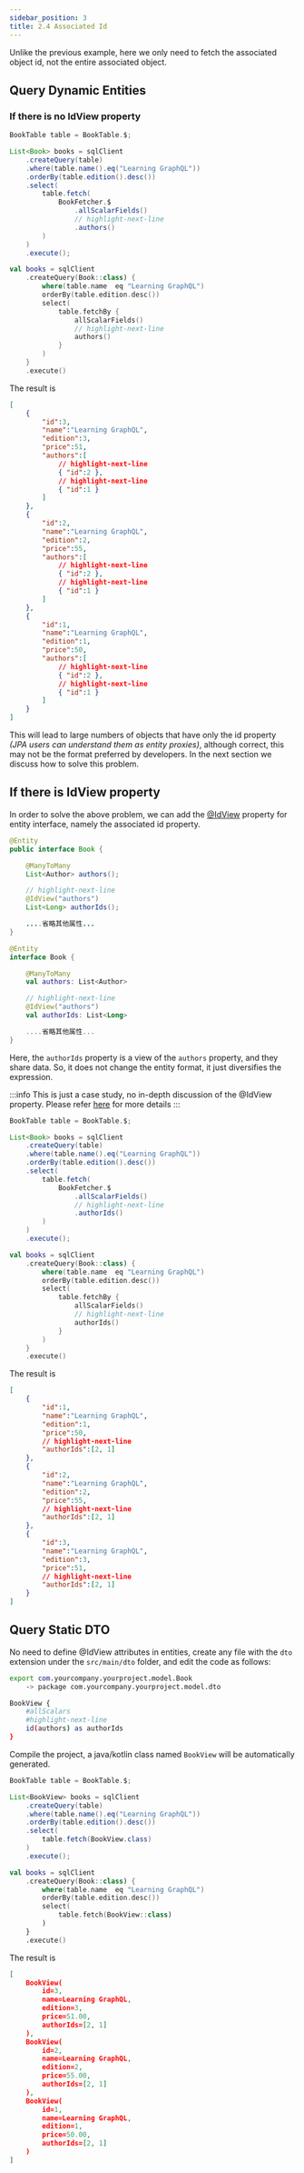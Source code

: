 ```yaml
---
sidebar_position: 3
title: 2.4 Associated Id
---
```



Unlike the previous example, here we only need to fetch the associated object id, not the entire associated object.

## Query Dynamic Entities

### If there is no IdView property

<Tabs groupId="language">
<TabItem value="java" label="Java">

```java
BookTable table = BookTable.$;

List<Book> books = sqlClient
    .createQuery(table)
    .where(table.name().eq("Learning GraphQL"))
    .orderBy(table.edition().desc())
    .select(
        table.fetch(
            BookFetcher.$
                .allScalarFields()
                // highlight-next-line
                .authors()
        )
    )
    .execute();
```

</TabItem>
<TabItem value="kotlin" label="Kotlin">

```kotlin
val books = sqlClient
    .createQuery(Book::class) {
        where(table.name  eq "Learning GraphQL")
        orderBy(table.edition.desc())
        select(
            table.fetchBy {
                allScalarFields()
                // highlight-next-line
                authors()
            }
        )
    }
    .execute()
```

</TabItem>
</Tabs>

The result is

```json
[
    {
        "id":3,
        "name":"Learning GraphQL",
        "edition":3,
        "price":51,
        "authors":[
            // highlight-next-line
            { "id":2 },
            // highlight-next-line
            { "id":1 }
        ]
    },
    {
        "id":2,
        "name":"Learning GraphQL",
        "edition":2,
        "price":55,
        "authors":[
            // highlight-next-line
            { "id":2 },
            // highlight-next-line
            { "id":1 }
        ]
    },
    {
        "id":1,
        "name":"Learning GraphQL",
        "edition":1,
        "price":50,
        "authors":[
            // highlight-next-line
            { "id":2 }, 
            // highlight-next-line
            { "id":1 }
        ]
    }
]
```

This will lead to large numbers of objects that have only the id property *(JPA users can understand them as entity proxies)*, 
although correct, this may not be the format preferred by developers. 
In the next section we discuss how to solve this problem.

## If there is IdView property

In order to solve the above problem, we can add the [@IdView](../../mapping/advanced/view/id-view) property for entity interface, namely the associated id property.

<Tabs groupId="language">
<TabItem value="java" label="Java">

```java
@Entity
public interface Book {

    @ManyToMany
    List<Author> authors();

    // highlight-next-line
    @IdView("authors")
    List<Long> authorIds();

    ....省略其他属性...
}
```

</TabItem>
<TabItem value="kotlin" label="Kotlin">

```kotlin
@Entity
interface Book {

    @ManyToMany
    val authors: List<Author>

    // highlight-next-line
    @IdView("authors")
    val authorIds: List<Long>

    ....省略其他属性...
}
```

</TabItem>
</Tabs>

Here, the `authorIds` property is a view of the `authors` property, and they share data. 
So, it does not change the entity format, it just diversifies the expression. 

:::info
This is just a case study, no in-depth discussion of the @IdView property. 
Please refer [here](../../mapping/advanced/view/id-view) for more details
:::

<Tabs groupId="language">
<TabItem value="java" label="Java">

```java
BookTable table = BookTable.$;

List<Book> books = sqlClient
    .createQuery(table)
    .where(table.name().eq("Learning GraphQL"))
    .orderBy(table.edition().desc())
    .select(
        table.fetch(
            BookFetcher.$
                .allScalarFields()
                // highlight-next-line
                .authorIds()
        )
    )
    .execute();
```

</TabItem>
<TabItem value="kotlin" label="Kotlin">

```kotlin
val books = sqlClient
    .createQuery(Book::class) {
        where(table.name  eq "Learning GraphQL")
        orderBy(table.edition.desc())
        select(
            table.fetchBy {
                allScalarFields()
                // highlight-next-line
                authorIds()
            }
        )
    }
    .execute()
```

</TabItem>
</Tabs>

The result is

```json
[
    {
        "id":1,
        "name":"Learning GraphQL",
        "edition":1,
        "price":50,
        // highlight-next-line
        "authorIds":[2, 1]
    },
    {
        "id":2,
        "name":"Learning GraphQL",
        "edition":2,
        "price":55,
        // highlight-next-line
        "authorIds":[2, 1]
    },
    {
        "id":3,
        "name":"Learning GraphQL",
        "edition":3,
        "price":51,
        // highlight-next-line
        "authorIds":[2, 1]
    }
]
```

## Query Static DTO

No need to define @IdView attributes in entities, 
create any file with the `dto` extension under the `src/main/dto` folder, and edit the code as follows:

```sh
export com.yourcompany.yourproject.model.Book
    -> package com.yourcompany.yourproject.model.dto

BookView {
    #allScalars
    #highlight-next-line
    id(authors) as authorIds
}
```

Compile the project, a java/kotlin class named `BookView` will be automatically generated.

<Tabs groupId="language">
<TabItem value="java" label="Java">

```java
BookTable table = BookTable.$;

List<BookView> books = sqlClient
    .createQuery(table)
    .where(table.name().eq("Learning GraphQL"))
    .orderBy(table.edition().desc())
    .select(
        table.fetch(BookView.class)
    )
    .execute();
```

</TabItem>
<TabItem value="kotlin" label="Kotlin">

```kotlin
val books = sqlClient
    .createQuery(Book::class) {
        where(table.name  eq "Learning GraphQL")
        orderBy(table.edition.desc())
        select(
            table.fetch(BookView::class)
        )
    }
    .execute()
```

</TabItem>
</Tabs>

The result is

```json
[
    BookView(
        id=3, 
        name=Learning GraphQL, 
        edition=3, 
        price=51.00, 
        authorIds=[2, 1]
    ), 
    BookView(
        id=2, 
        name=Learning GraphQL, 
        edition=2, 
        price=55.00, 
        authorIds=[2, 1]
    ), 
    BookView(
        id=1, 
        name=Learning GraphQL, 
        edition=1, 
        price=50.00, 
        authorIds=[2, 1]
    )
]
```
